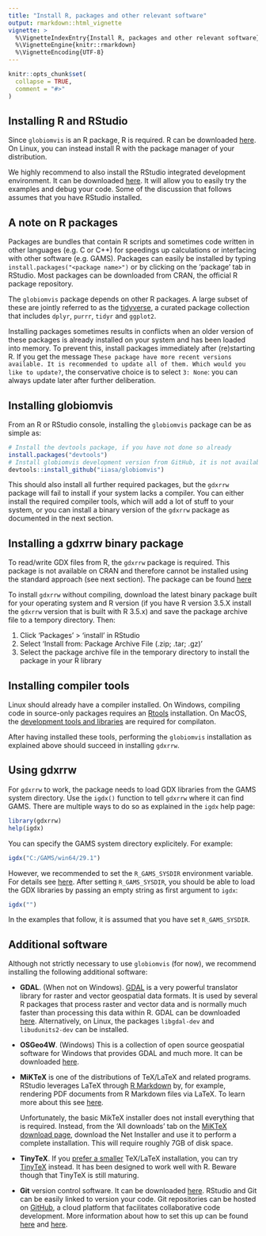 ```yaml
---
title: "Install R, packages and other relevant software"
output: rmarkdown::html_vignette
vignette: >
  %\VignetteIndexEntry{Install R, packages and other relevant software}
  %\VignetteEngine{knitr::rmarkdown}
  %\VignetteEncoding{UTF-8}
---
```


```r
knitr::opts_chunk$set(
  collapse = TRUE,
  comment = "#>"
)
```

## Installing R and RStudio

Since `globiomvis` is an R package, R is required. R can be downloaded [here](https://cran.r-project.org). On Linux, you can instead install R with the package manager of your distribution.

We highly recommend to also install the RStudio integrated development environment. It can be downloaded [here](https://rstudio.com/products/rstudio/download/). It will allow you to easily try the examples and debug your code. Some of the discussion that follows assumes that you have RStudio installed.

## A note on R packages

Packages are bundles that contain R scripts and sometimes code written in other languages (e.g. C or C++) for speedings up calculations or interfacing with other software (e.g. GAMS). Packages can easily be installed by typing `install.packages("<package name>")` or by clicking on the 'package' tab in RStudio. Most packages can be downloaded from CRAN, the official R package repository.

The `globiomvis` package depends on other R packages. A large subset of these are jointly referred to as the [tidyverse](https://www.tidyverse.org/), a curated package collection that includes `dplyr`, `purrr`, `tidyr` and `ggplot2`.

Installing packages sometimes results in conflicts when an older version of these packages is already installed on your system and has been loaded into memory. To prevent this, install packages immediately after (re)starting R. If you get the message `These package have more recent versions available. It is recommended to update all of them. Which would you like to update?`, the conservative choice is  to select `3: None`: you can always update later after further deliberation.

## Installing globiomvis


From an R or RStudio console, installing the `globiomvis` package can be as simple as:

```r
# Install the devtools package, if you have not done so already
install.packages("devtools")
# Install globiomvis development version from GitHub, it is not available on CRAN
devtools::install_github("iiasa/globiomvis")
```


This should also install all further required packages, but the `gdxrrw` package will fail to install if your system lacks a compiler. You can either install the required compiler tools, which will add a lot of stuff to your system, or you can install a binary version of the `gdxrrw` package as documented in the next section.

## Installing a gdxrrw binary package

To read/write GDX files from R, the `gdxrrw` package is required. This package is not available on CRAN and therefore cannot be installed using the standard approach (see next section). The package can be found [here](https://support.gams.com/gdxrrw:interfacing_gams_and_r)

To install `gdxrrw` without compiling, download the latest binary package built for your operating system and R version (if you have R version 3.5.X install the `gdxrrw` version that is built with R 3.5.x) and save the package archive file to a tempory directory. Then:

1. Click 'Packages' > 'install' in RStudio
2. Select 'Install from: Package Archive File (.zip; .tar; .gz)'
3. Select the package archive file in the temporary directory to install the package in your R library

## Installing compiler tools

Linux should already have a compiler installed. On Windows, compiling code in source-only packages requires an [Rtools](https://cran.r-project.org/bin/windows/Rtools) installation. On MacOS, the [development tools and libraries](https://cran.r-project.org/bin/macosx/tools) are required for compilaton.

After having installed these tools, performing the `globiomvis` installation as explained above should succeed in installing `gdxrrw`.

## Using gdxrrw

For `gdxrrw` to work, the package needs to load GDX libraries from the GAMS system directory. Use the `igdx()` function to tell `gdxrrw` where it can find GAMS. There are multiple ways to do so as explained in the `igdx` help page:

```r
library(gdxrrw)
help(igdx)
```

You can specify the GAMS system directory explicitely. For example:

```r
igdx("C:/GAMS/win64/29.1")
```

However, we recommended to set the `R_GAMS_SYSDIR` environment variable. For details see [here](https://iiasa.github.io/GLOBIOM/R.html). After setting `R_GAMS_SYSDIR`, you should be able to load the GDX libraries by passing an empty string as first argument to `igdx`:

```r
igdx("")
```

In the examples that follow, it is assumed that you have set `R_GAMS_SYSDIR`.

## Additional software

Although not strictly necessary to use `globiomvis` (for now), we recommend installing the following additional software:

* **GDAL**. (When not on Windows). [GDAL](https://en.wikipedia.org/wiki/GDAL) is a very powerful translator library for raster and vector geospatial data formats. It is used by several R packages that process raster and vector data and is normally much faster than processing this data within R. GDAL can be downloaded [here](https://gdal.org/download.html). Alternatively, on Linux, the packages `libgdal-dev` and `libudunits2-dev` can be installed.

* **OSGeo4W**. (Windows) This is a collection of open source geospatial software for Windows that provides GDAL and much more. It can be downloaded [here](https://trac.osgeo.org/osgeo4w).

* **MiKTeX** is one of the distributions of TeX/LaTeX and related programs. RStudio leverages LaTeX through [R Markdown](https://rmarkdown.rstudio.com/docs/index.html) by, for example, rendering PDF documents from R Markdown files via LaTeX. To learn more about this see [here](https://bookdown.org/yihui/rmarkdown/).

  Unfortunately, the basic MikTeX installer does not install everything that is required. Instead, from the 'All downloads' tab on the [MiKTeX download page](https://miktex.org/download#all), download the Net Installer and use it to perform a complete installation. This will require roughly 7GB of disk space.

* **TinyTeX**. If you [prefer a smaller](https://github.com/yihui/tinytex/issues/7) TeX/LaTeX installation, you can try [TinyTeX](https://yihui.org/tinytex/) instead. It has been designed to work well with R. Beware though that TinyTeX is still maturing. 

* **Git** version control software. It can be downloaded [here](https://git-scm.com/book/en/v2/Getting-Started-Installing-Git). RStudio and Git can be easily linked to version your code. Git repositories can be hosted on [GitHub](https://github.com/about), a cloud platform that facilitates collaborative code development. More information about how to set this up can be found [here](https://www.r-bloggers.com/rstudio-and-github/) and [here](https://www.r-bloggers.com/using-rstudio-and-git-version-control/).
